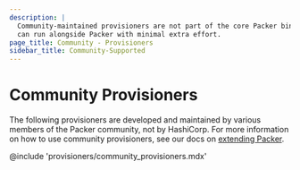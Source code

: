 ```yaml
---
description: |
  Community-maintained provisioners are not part of the core Packer binary, but
  can run alongside Packer with minimal extra effort.
page_title: Community - Provisioners
sidebar_title: Community-Supported
---
```


# Community Provisioners

The following provisioners are developed and maintained by various members of the
Packer community, not by HashiCorp. For more information on how to use community
provisioners, see our docs on [extending Packer](/docs/plugins/creation).

@include 'provisioners/community_provisioners.mdx'
